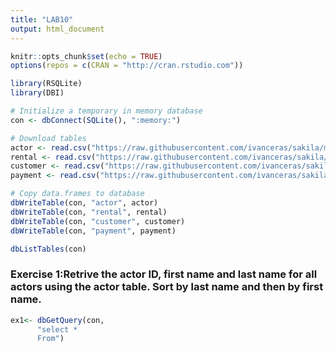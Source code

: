 ```yaml
---
title: "LAB10"
output: html_document
---
```


```r
knitr::opts_chunk$set(echo = TRUE)
options(repos = c(CRAN = "http://cran.rstudio.com"))
```

```r
library(RSQLite)
library(DBI)
```

```r
# Initialize a temporary in memory database
con <- dbConnect(SQLite(), ":memory:")

# Download tables
actor <- read.csv("https://raw.githubusercontent.com/ivanceras/sakila/master/csv-sakila-db/actor.csv")
rental <- read.csv("https://raw.githubusercontent.com/ivanceras/sakila/master/csv-sakila-db/rental.csv")
customer <- read.csv("https://raw.githubusercontent.com/ivanceras/sakila/master/csv-sakila-db/customer.csv")
payment <- read.csv("https://raw.githubusercontent.com/ivanceras/sakila/master/csv-sakila-db/payment_p2007_01.csv")

# Copy data.frames to database
dbWriteTable(con, "actor", actor)
dbWriteTable(con, "rental", rental)
dbWriteTable(con, "customer", customer)
dbWriteTable(con, "payment", payment)
```

```r
dbListTables(con)
```

### Exercise 1:Retrive the actor ID, first name and last name for all actors using the actor table. Sort by last name and then by first name.
```r
ex1<- dbGetQuery(con,
      "select *
      From")
```














